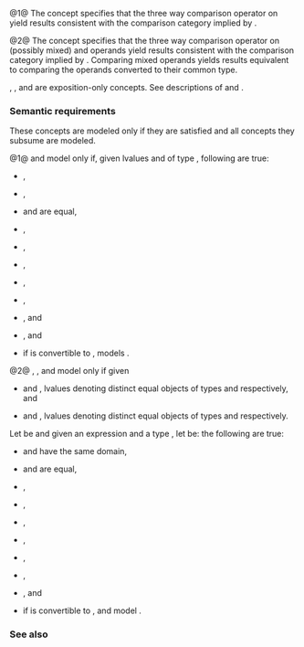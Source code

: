 {{cpp/title|three_way_comparable|three_way_comparable_with}}
{{cpp/utility/navbar}}
{{dcl begin}}
{{dcl header|compare}}
{{dcl|since=c++20|num=1|1=
template&lt; class T, class Cat = std::partial_ordering &gt;
concept three_way_comparable =
    __WeaklyEqualityComparableWith&lt;T, T&gt; &amp;&amp;
    __PartiallyOrderedWith&lt;T, T&gt; &amp;&amp;
    requires(const std::remove_reference_t&lt;T&gt;&amp; a,
             const std::remove_reference_t&lt;T&gt;&amp; b) {
        { a &lt;=&gt; b } -&gt; __ComparesAs&lt;Cat&gt;;
    };
}}
{{dcl|since=c++20|num=2|1=
template&lt; class T, class U, class Cat = std::partial_ordering &gt;
concept three_way_comparable_with =
    std::three_way_comparable&lt;T, Cat&gt; &amp;&amp;
    std::three_way_comparable&lt;U, Cat&gt; &amp;&amp;
    __ComparisonCommonTypeWith&lt;T, U&gt; &amp;&amp;
    std::three_way_comparable&lt;
        std::common_reference_t&lt;
            const std::remove_reference_t&lt;T&gt;&amp;,
            const std::remove_reference_t&lt;U&gt;&amp;&gt;, Cat&gt; &amp;&amp;
    __WeaklyEqualityComparableWith&lt;T, U&gt; &amp;&amp;
    __PartiallyOrderedWith&lt;T, U&gt; &amp;&amp;
    requires(const std::remove_reference_t&lt;T&gt;&amp; t,
             const std::remove_reference_t&lt;U&gt;&amp; u) {
        { t &lt;=&gt; u } -&gt; __ComparesAs&lt;Cat&gt;;
        { u &lt;=&gt; t } -&gt; __ComparesAs&lt;Cat&gt;;
    };
}}
{{dcl|notes={{mark expos}}|num=3|1=
template&lt; class T, class Cat &gt;
concept __ComparesAs =
    std::same_as&lt;std::common_comparison_category_t&lt;T, Cat&gt;, Cat&gt;;
}}
{{dcl end}}

@1@ The concept {{tt|std::three_way_comparable}} specifies that the three way comparison operator {{tt|1=&lt;=&gt;}} on {{tt|T}} yield results consistent with the comparison category implied by {{tt|Cat}}.

@2@ The concept {{tt|std::three_way_comparable_with}} specifies that the three way comparison operator {{tt|1=&lt;=&gt;}} on (possibly mixed) {{tt|T}} and {{tt|U}} operands yield results consistent with the comparison category implied by {{tt|Cat}}. Comparing mixed operands yields results equivalent to comparing the operands converted to their common type.

{{ltt|cpp/concepts/equality_comparable|''__WeaklyEqualityComparableWith''}}, {{ltt|cpp/concepts/totally_ordered|''__PartiallyOrderedWith''}}, and {{ltt|cpp/concepts/equality_comparable|''__ComparisonCommonTypeWith''}} are exposition-only concepts. See descriptions of {{lconcept|equality_comparable}} and {{lconcept|totally_ordered}}. 

===Semantic requirements===
These concepts are modeled only if they are satisfied and all concepts they subsume are modeled.

@1@ {{tt|T}} and {{tt|Cat}} model {{c|std::three_way_comparable&lt;T, Cat&gt;}} only if, given lvalues {{tt|a}} and {{tt|b}} of type {{c|const std::remove_reference_t&lt;T&gt;}}, following are true:
* {{c|1=(a &lt;=&gt; b == 0) == bool(a == b)}},
* {{c|1=(a &lt;=&gt; b != 0) == bool(a != b)}},
* {{c|1=((a &lt;=&gt; b) &lt;=&gt; 0)}} and {{c|1=(0 &lt;=&gt; (b &lt;=&gt; a))}} are equal,
* {{c|1=bool(a &gt; b) == bool(b &lt; a)}},
* {{c|1=bool(a &gt;= b) == !bool(a &lt; b)}},
* {{c|1=bool(a &lt;= b) == !bool(b &lt; a)}},
* {{c|1=(a &lt;=&gt; b &lt; 0) == bool(a &lt; b)}},
* {{c|1=(a &lt;=&gt; b &gt; 0) == bool(a &gt; b)}},
* {{c|1=(a &lt;=&gt; b &lt;= 0) == bool(a &lt;= b)}}, and
* {{c|1=(a &lt;=&gt; b &gt;= 0) == bool(a &gt;= b)}}, and
* if {{tt|Cat}} is convertible to {{lc|std::strong_ordering}}, {{tt|T}} models {{lconcept|totally_ordered}}.

@2@ {{tt|T}}, {{tt|U}}, and {{tt|Cat}} model {{c|std::three_way_comparable_with&lt;T, U, Cat&gt;}} only if given
* {{tt|t}} and {{tt|t2}}, lvalues denoting distinct equal objects of types {{c|const std::remove_reference_t&lt;T&gt;}} and {{c|std::remove_reference_t&lt;T&gt;}} respectively, and
* {{tt|u}} and {{tt|u2}}, lvalues denoting distinct equal objects of types {{c|const std::remove_reference_t&lt;U&gt;}} and {{c|std::remove_reference_t&lt;U&gt;}} respectively.
Let {{tt|C}} be {{c|std::common_reference_t&lt;const std::remove_reference_t&lt;T&gt;&amp;, const std::remove_reference_t&lt;U&gt;&amp;&gt;}} and given an expression {{tt|E}} and a type {{tt|C}}, let {{c|CONVERT_TO&lt;C&gt;(E)}} be:
{{rrev multi|rev1=
* {{c|static_cast&lt;C&gt;(std::as_const(E))}}.
|since2=c++23|rev2=
* {{c|static_cast&lt;const C&amp;&gt;(std::as_const(E))}} if that is a valid expression,
* {{c|static_cast&lt;const C&amp;&gt;(std::move(E))}} otherwise.
}}
the following are true: 
* {{c|1=t &lt;=&gt; u}} and {{c|1=u &lt;=&gt; t}} have the same domain,
* {{c|1=((t &lt;=&gt; u) &lt;=&gt; 0)}} and {{c|1=(0 &lt;=&gt; (u &lt;=&gt; t))}} are equal,
* {{c|1=(t &lt;=&gt; u == 0) == bool(t == u)}},
* {{c|1=(t &lt;=&gt; u != 0) == bool(t != u)}},
* {{c|1=Cat(t &lt;=&gt; u) == Cat(CONVERT_TO&lt;C&gt;(t2) &lt;=&gt; CONVERT_TO&lt;C&gt;(u2))}},
* {{c|1=(t &lt;=&gt; u &lt; 0) == bool(t &lt; u)}},
* {{c|1=(t &lt;=&gt; u &gt; 0) == bool(t &gt; u)}},
* {{c|1=(t &lt;=&gt; u &lt;= 0) == bool(t &lt;= u)}},
* {{c|1=(t &lt;=&gt; u &gt;= 0) == bool(t &gt;= u)}}, and
* if {{tt|Cat}} is convertible to {{lc|std::strong_ordering}}, {{tt|T}} and {{tt|U}} model {{c|std::totally_ordered_with&lt;T, U&gt;}}.

{{cpp/concepts/equality preservation}}
{{cpp/concepts/implicit expression variations}}

===See also===
{{dsc begin}}
{{dsc inc|cpp/concepts/dsc equality_comparable}}
{{dsc inc|cpp/concepts/dsc totally_ordered}}
{{dsc end}}

{{langlinks|de|es|ja|ru|zh}}